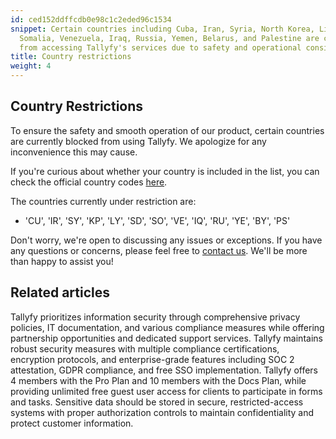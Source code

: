 ```yaml
---
id: ced152ddffcdb0e98c1c2eded96c1534
snippet: Certain countries including Cuba, Iran, Syria, North Korea, Libya, Sudan,
  Somalia, Venezuela, Iraq, Russia, Yemen, Belarus, and Palestine are currently restricted
  from accessing Tallyfy's services due to safety and operational considerations.
title: Country restrictions
weight: 4
---
```


## Country Restrictions

To ensure the safety and smooth operation of our product, certain countries are currently blocked from using Tallyfy. We apologize for any inconvenience this may cause.

If you're curious about whether your country is included in the list, you can check the official country codes [here](https://en.wikipedia.org/wiki/ISO_3166-1_alpha-2#Officially_assigned_code_elements).


The countries currently under restriction are:

* 'CU', 'IR', 'SY', 'KP', 'LY', 'SD', 'SO', 'VE', 'IQ', 'RU', 'YE', 'BY', 'PS'

Don't worry, we're open to discussing any issues or exceptions. If you have any questions or concerns, please feel free to [contact us](https://tallyfy.com/contact-us/). We'll be more than happy to assist you!


## Related articles
<CardGrid>
<LinkTitleCard header="<b>Terms Legals > Tallyfy's privacy policy</b>" href="/products/pro/miscellaneous/terms-legals/where-can-i-find-tallyfys-privacy-policy/" > Tallyfy prioritizes information security through comprehensive privacy policies, IT documentation, and various compliance measures while offering partnership opportunities and dedicated support services. </LinkTitleCard>
<LinkTitleCard header="<b>Miscellaneous > Terms & legals</b>" href="/products/pro/miscellaneous/terms-legals/" > Tallyfy maintains robust security measures with multiple compliance certifications, encryption protocols, and enterprise-grade features including SOC 2 attestation, GDPR compliance, and free SSO implementation. </LinkTitleCard>
<LinkTitleCard header="<b>Billing > Tallyfy's Account and Member Limits</b>" href="/products/pro/settings/billing/what-are-tallyfys-account-and-member-limits/" > Tallyfy offers 4 members with the Pro Plan and 10 members with the Docs Plan, while providing unlimited free guest user access for clients to participate in forms and tasks. </LinkTitleCard>
<LinkTitleCard header="<b>Tracking And Tasks > Protect Sensitive Data</b>" href="/products/pro/tracking-and-tasks/how-can-i-protect-sensitive-data-in-tallyfy/" > Sensitive data should be stored in secure, restricted-access systems with proper authorization controls to maintain confidentiality and protect customer information. </LinkTitleCard>
</CardGrid>